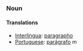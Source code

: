 ===Noun===
====Translations====
*[[Interlingua]]: [[paragrapho]]
*[[Portuguese]]: [[parágrafo]] ''m''